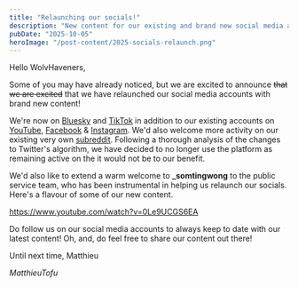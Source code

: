 ```yaml
---
title: "Relaunching our socials!"
description: "New content for our existing and brand new social media accounts!"
pubDate: "2025-10-05"
heroImage: "/post-content/2025-socials-relaunch.png"
---
```


Hello WolvHaveners,

Some of you may have already noticed, but we are excited to announce ~~that we are excited~~ that we have relaunched our social media accounts with brand new content!

We're now on [Bluesky](https://bsky.app/profile/wolvhaven.net) and [TikTok](https://www.tiktok.com/@play.wolvhaven.net) in addition to our existing accounts on [YouTube](https://www.youtube.com/@WolvHaven), [Facebook](https://www.facebook.com/WolvHaven) & [Instagram](https://www.instagram.com/wolvhaven/). We'd also welcome more activity on our existing very own [subreddit](https://www.reddit.com/r/WolvHaven/). Following a thorough analysis of the changes to Twitter's algorithm, we have decided to no longer use the platform as remaining active on the it would not be to our benefit.

We'd also like to extend a warm welcome to **_somtingwong** to the public service team, who has been instrumental in helping us relaunch our socials. Here's a flavour of some of our new content.

https://www.youtube.com/watch?v=0Le9UCGS6EA

Do follow us on our social media accounts to always keep to date with our latest content! Oh, and, do feel free to share our content out there!

Until next time,
Matthieu

*MatthieuTofu*